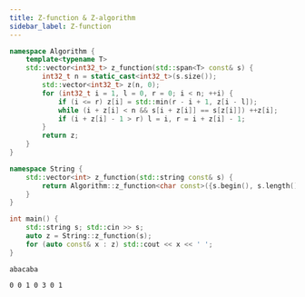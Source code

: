 ```yaml
---
title: Z-function & Z-algorithm
sidebar_label: Z-function
---
```



<Tabs>
<TabItem value="Code">

```cpp title="Algorithm :: z_function | String :: z_function"
namespace Algorithm {
    template<typename T>
    std::vector<int32_t> z_function(std::span<T> const& s) {
        int32_t n = static_cast<int32_t>(s.size());
        std::vector<int32_t> z(n, 0);
        for (int32_t i = 1, l = 0, r = 0; i < n; ++i) {
            if (i <= r) z[i] = std::min(r - i + 1, z[i - l]);
            while (i + z[i] < n && s[i + z[i]] == s[z[i]]) ++z[i];
            if (i + z[i] - 1 > r) l = i, r = i + z[i] - 1;
        }
        return z;
    }
}

namespace String {
    std::vector<int> z_function(std::string const& s) {
        return Algorithm::z_function<char const>({s.begin(), s.length()});
    }
}
```

</TabItem>
<TabItem value="Verify">
<div class="verify-tab">
<div class="verify">

```cpp title="Verification"
int main() {
    std::string s; std::cin >> s;
    auto z = String::z_function(s);
    for (auto const& x : z) std::cout << x << ' ';
}
```

</div>
<div class="input">

```text title="Input"
abacaba
```

</div>
<div class="output">

```text title="Output"
0 0 1 0 3 0 1 
```

</div>
</div>
</TabItem>
</Tabs>
